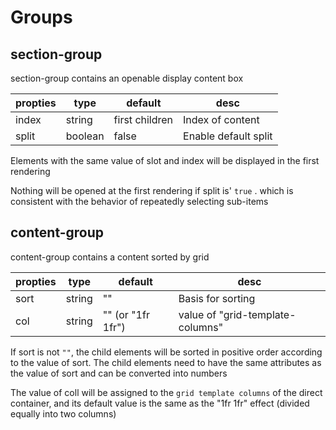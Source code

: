# Groups

## section-group

section-group contains an openable display content box

|propties|type|default|desc|
|---|---|---|---|
|index|string|first children|Index of content|
|split|boolean|false|Enable default split|

Elements with the same value of slot and index will be displayed in the first rendering

Nothing will be opened at the first rendering if split is' `true` . which is consistent with the behavior of repeatedly selecting sub-items

## content-group

content-group contains a content sorted by grid

|propties|type|default|desc|
|---|---|---|---|
|sort|string|""|Basis  for sorting|
|col|string|"" (or "1fr 1fr")|value of "grid-template-columns"|


If sort is not `""`, the child elements will be sorted in positive order according to the value of sort. The child elements need to have the same attributes as the value of sort and can be converted into numbers

The value of coll will be assigned to the `grid template columns` of the direct container, and its default value is the same as the "1fr 1fr" effect (divided equally into two columns)